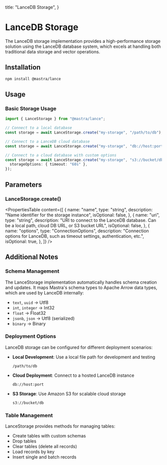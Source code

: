   title: "LanceDB Storage",
}

# LanceDB Storage

The LanceDB storage implementation provides a high-performance storage solution using the LanceDB database system, which excels at handling both traditional data storage and vector operations.

## Installation

```bash
npm install @mastra/lance
```

## Usage

### Basic Storage Usage

```typescript copy showLineNumbers
import { LanceStorage } from "@mastra/lance";

// Connect to a local database
const storage = await LanceStorage.create("my-storage", "/path/to/db");

// Connect to a LanceDB cloud database
const storage = await LanceStorage.create("my-storage", "db://host:port");

// Connect to a cloud database with custom options
const storage = await LanceStorage.create("my-storage", "s3://bucket/db", {
  storageOptions: { timeout: "60s" },
});
```

## Parameters

### LanceStorage.create()

<PropertiesTable
  content={[
    {
      name: "name",
      type: "string",
      description: "Name identifier for the storage instance",
      isOptional: false,
    },
    {
      name: "uri",
      type: "string",
      description:
        "URI to connect to the LanceDB database. Can be a local path, cloud DB URL, or S3 bucket URL",
      isOptional: false,
    },
    {
      name: "options",
      type: "ConnectionOptions",
      description:
        "Connection options for LanceDB, such as timeout settings, authentication, etc.",
      isOptional: true,
    },
  ]}
/>

## Additional Notes

### Schema Management

The LanceStorage implementation automatically handles schema creation and updates. It maps Mastra's schema types to Apache Arrow data types, which are used by LanceDB internally:

- `text`, `uuid` → Utf8
- `int`, `integer` → Int32
- `float` → Float32
- `jsonb`, `json` → Utf8 (serialized)
- `binary` → Binary

### Deployment Options

LanceDB storage can be configured for different deployment scenarios:

- **Local Development**: Use a local file path for development and testing
  ```
  /path/to/db
  ```
- **Cloud Deployment**: Connect to a hosted LanceDB instance
  ```
  db://host:port
  ```
- **S3 Storage**: Use Amazon S3 for scalable cloud storage
  ```
  s3://bucket/db
  ```

### Table Management

LanceStorage provides methods for managing tables:

- Create tables with custom schemas
- Drop tables
- Clear tables (delete all records)
- Load records by key
- Insert single and batch records